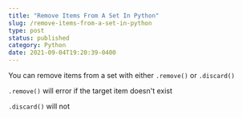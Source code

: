 ```yaml
---
title: "Remove Items From A Set In Python"
slug: /remove-items-from-a-set-in-python
type: post
status: published
category: Python
date: 2021-09-04T19:20:39-0400
---
```


You can remove items from a set with either `.remove()` or `.discard()`

`.remove()` will error if the target item doesn't exist

`.discard()` will not




